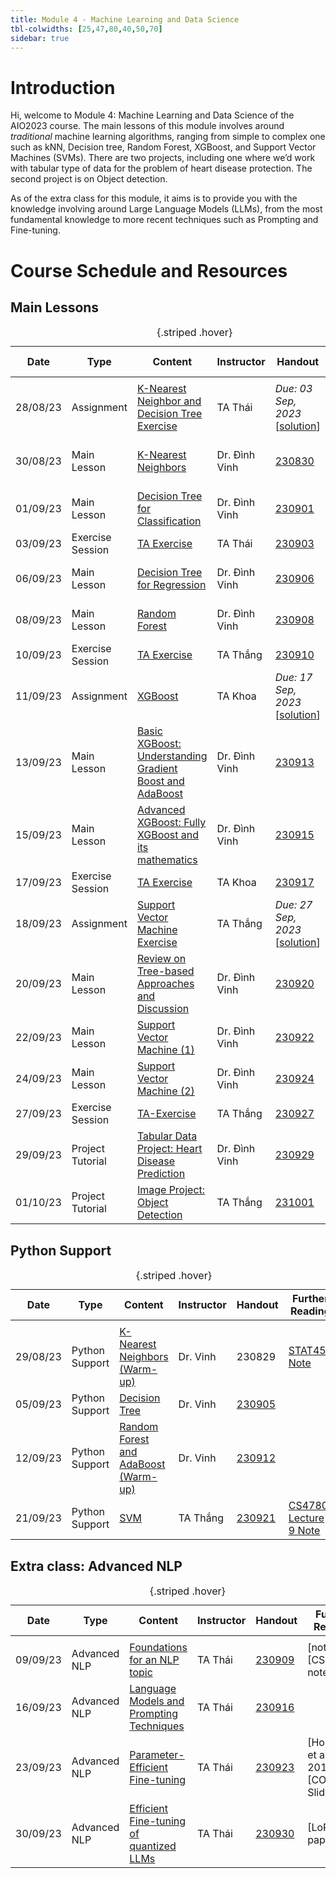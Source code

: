 ```yaml
---
title: Module 4 - Machine Learning and Data Science
tbl-colwidths: [25,47,80,40,50,70]
sidebar: true
---
```


# Introduction

Hi, welcome to Module 4: Machine Learning and Data Science of the AIO2023 course. The main lessons of this module involves around *traditional* machine learning algorithms, ranging from simple to complex one such as kNN, Decision tree, Random Forest, XGBoost, and Support Vector Machines (SVMs). There are two projects, including one where we'd work with tabular type of data for the problem of heart disease protection. The second project is on Object detection.

As of the extra class for this module, it aims is to provide you with the knowledge involving around Large Language Models (LLMs), from the most fundamental knowledge to more recent techniques such as Prompting and Fine-tuning.


# Course Schedule and Resources

## Main Lessons

| <i class="bi bi-calendar-check"></i> Date| <i class="bi bi-bar-chart-steps"></i> Type| <i class="bi bi-journals"></i> Content   | <i class="bi bi-person"></i> Instructor     | <i class="bi bi-file-earmark-text"></i> Handout  | <i class="bi bi-book"></i> Further Reading |
|------------|------------------------------|----------------------------------------------------------------------|---------------|-----------|----------------------------------------------|
      |    |    ||  |
| 28/08/23| <span class="badge rounded-pill bg-success">Assignment</span>         | [K-Nearest Neighbor and Decision Tree Exercise](https://drive.google.com/file/d/1Y9sFwsrT9koOmICyRM5Gq1UaXUgDhY99/view?usp=drive_link)  | TA Thái       | *Due: 03 Sep, 2023* <br/> [[solution](https://drive.google.com/file/d/1P-p15qp-DhoG4Be-mraPowJn22-672IH/view?usp=drive_link)] |  |
| 30/08/23| <span class="badge rounded-pill bg-primary">Main Lesson</span>   | [K-Nearest Neighbors](https://www.youtube.com/watch?v=kdZilIIK3XI)      | Dr. Đình Vinh | [230830](https://drive.google.com/drive/folders/1mUOYsTP8XYBNsiHiLSCv_4OBDXxRogFn?usp=drive_link)    | [[note](https://drive.google.com/file/d/1z0ByjtVln-KLWpj_iZ_vdE-dJGmCRnvb/view)] [[CS4780 Lecture 3](https://www.youtube.com/watch?v=oymtGlGdT-k)]         |
| 01/09/23| <span class="badge rounded-pill bg-primary">Main Lesson</span>   | [Decision Tree for Classification](https://www.youtube.com/watch?v=JUV-6puCuuM)    | Dr. Đình Vinh | [230901](https://drive.google.com/drive/folders/1XKn_0uPFNJn4VUrrphMZp4wHfJqEhanH?usp=drive_link)    |  |
| 03/09/23| <span class="badge rounded-pill bg-info">Exercise Session</span>         | [TA Exercise](https://www.youtube.com/watch?v=JUV-6puCuuM)   | TA Thái       | [230903](https://drive.google.com/drive/folders/1-nra19pIk4-dOyZTJGyuhjbL8W9N7ncW?usp=drive_link)    |  |
| 06/09/23| <span class="badge rounded-pill bg-primary">Main Lesson</span>   | [Decision Tree for Regression](https://www.youtube.com/watch?v=8Q4yXGP82t8)        | Dr. Đình Vinh | [230906](https://drive.google.com/drive/folders/1Ry56e_68ZTxxeWi48jial3kWLTvKnJA7?usp=drive_link)    | [[Choi et al., 2017](https://www.math.snu.ac.kr/~hichoi/machinelearning/lecturenotes/CART.pdf)]    |
| 08/09/23| <span class="badge rounded-pill bg-primary">Main Lesson</span>   | [Random Forest](https://www.youtube.com/watch?v=88uBBMau0k0) | Dr. Đình Vinh | [230908](https://drive.google.com/drive/folders/1ZzA8alwFvYkd6e3f-_7u3IMfSiTGoGtx?usp=drive_link)    | [Louppe et al., 2015]  |
| 10/09/23| <span class="badge rounded-pill bg-info">Exercise Session</span>         | [TA Exercise](https://www.youtube.com/watch?v=23nAt9Mal28)   | TA Thắng      | [230910](https://drive.google.com/drive/folders/1fdXR3iR0ooScR3MOu0WVXPi8rakvf8sE?usp=drive_link)    |  |
| 11/09/23| <span class="badge rounded-pill bg-success">Assignment</span>         | [XGBoost](https://drive.google.com/file/d/1Xj5fRA21CM6ueGGoskCyNxP91Ubiaqhy/view?usp=drive_link)       | TA Khoa       | *Due: 17 Sep, 2023* <br/> [[solution](https://drive.google.com/file/d/1cYsVNrPMd5_7ZKb6X61otuMt4mBc56xh/view?usp=drive_link)] |  |
| 13/09/23| <span class="badge rounded-pill bg-primary">Main Lesson</span>   | [Basic XGBoost: Understanding Gradient Boost and AdaBoost](https://www.youtube.com/watch?v=qZ1n0oDQ8eQ)  | Dr. Đình Vinh | [230913](https://drive.google.com/drive/folders/1k5SR9M1JctezNil0VaeOt_B5xDKCMcHz?usp=drive_link)    | [note] [Trevor Lecture]|
| 15/09/23| <span class="badge rounded-pill bg-primary">Main Lesson</span>   | [Advanced XGBoost: Fully XGBoost and its mathematics](https://www.youtube.com/watch?v=B4B6XtWRacs)       | Dr. Đình Vinh | [230915](https://drive.google.com/drive/folders/1QfluFQlaOQTG5C6_MT6-ruLMd3qv4dLZ?usp=drive_link)    |  |
| 17/09/23| <span class="badge rounded-pill bg-info">Exercise Session</span>         | [TA Exercise](https://www.youtube.com/watch?v=lBxxuy-MXL0)   | TA Khoa       | [230917](https://drive.google.com/drive/folders/1pmLDRqYN-c4YV414WzMqJ-XeW8w2CzLo?usp=drive_link)    |  |
| 18/09/23| <span class="badge rounded-pill bg-success">Assignment</span>         | [Support Vector Machine Exercise](https://drive.google.com/file/d/1-21j_iueRM3dWifoh-OzVbrui0NxG3DI/view?usp=drive_link)     | TA Thắng      | *Due: 27 Sep, 2023* <br/> [[solution](https://drive.google.com/file/d/1L31hnfSzmZ7X7uafaCFhfgFQN8j-n4FB/view?usp=drive_link)] |  |
| 20/09/23| <span class="badge rounded-pill bg-primary">Main Lesson</span>   | [Review on Tree-based Approaches and Discussion](https://www.youtube.com/watch?v=b0na2ulwqfs) | Dr. Đình Vinh | [230920](https://drive.google.com/drive/folders/1QLnFKfmDu-sPVmNAm1i58blBI7PBjGjH?usp=drive_link)    |  |
| 22/09/23| <span class="badge rounded-pill bg-primary">Main Lesson</span>   | [Support Vector Machine (1)](https://www.youtube.com/watch?v=OHKsqkvTb4E)          | Dr. Đình Vinh | [230922](https://drive.google.com/drive/folders/1pw4b3n8-7pyR2mml64UKbO2IAgYqV3uw?usp=drive_link)    | [CS229 Note] [MLCB]    |
| 24/09/23| <span class="badge rounded-pill bg-primary">Main Lesson</span>   | [Support Vector Machine (2)](https://www.youtube.com/watch?v=Zlgm2er07zM)          | Dr. Đình Vinh | [230924](https://drive.google.com/drive/folders/1xHzkJr1M03YKW37yZuujOXthcDP6srjd?usp=drive_link)    |  |
| 27/09/23| <span class="badge rounded-pill bg-info">Exercise Session</span>         | [TA-Exercise](https://www.youtube.com/watch?v=Xmi2Re_VI2k)   | TA Thắng      | [230927](https://drive.google.com/drive/folders/1NwLtjoed22lUIbAtGPgcg-gw1FvbyPDq?usp=drive_link)    |  |
| 29/09/23| <span class="badge rounded-pill bg-success">Project Tutorial</span>   | [Tabular Data Project: Heart Disease Prediction](https://www.youtube.com/watch?v=tBgS6ccF_RI) | Dr. Đình Vinh | [230929](https://drive.google.com/drive/folders/1ycHCmGlXGD1TU_bd6KpMO-vd6u5OPDyO?usp=drive_link)    |  |
| 01/10/23| <span class="badge rounded-pill bg-success">Project Tutorial</span>   | [Image Project: Object Detection](https://www.youtube.com/watch?v=W_jUEuetCh8)     | TA Thắng      | [231001](https://drive.google.com/drive/folders/11FQOjpbllD0mbmOxUpnlUr3PRvZZv559?usp=drive_link)    | [HoG paper] |
:   {.striped .hover}

## Python Support

| <i class="bi bi-calendar-check"></i> Date| <i class="bi bi-bar-chart-steps"></i> Type| <i class="bi bi-journals"></i> Content   | <i class="bi bi-person"></i> Instructor     | <i class="bi bi-file-earmark-text"></i> Handout  | <i class="bi bi-book"></i> Further Reading |
|------------|------------------------------|----------------------------------------------------------------------|---------------|-----------|----------------------------------------------|
   |    |    ||  |
| 29/08/23| <span class="badge rounded-pill bg-primary">Python Support</span> | [K-Nearest Neighbors (Warm-up)](https://www.youtube.com/watch?v=q48CIhjqYdA)       | Dr. Vinh      | 230829    | [STAT451 Note](https://sebastianraschka.com/pdf/lecture-notes/stat451fs20/02-knn__notes.pdf)         |
| 05/09/23| <span class="badge rounded-pill bg-primary">Python Support</span>    | [Decision Tree](https://www.youtube.com/watch?v=2CJAdtMFw9Y) | Dr. Vinh   | [230905](https://drive.google.com/drive/folders/1yQu44nTx5lcsES6-xG7uG83I5FrPu-2j?usp=drive_link)    |  |
| 12/09/23| <span class="badge rounded-pill bg-primary">Python Support</span>    | [Random Forest and AdaBoost (Warm-up) ](https://www.youtube.com/watch?v=fy4hhYCdz_s)          | Dr. Vinh   | [230912](https://drive.google.com/drive/folders/1_2_6AmqzzU_DF912Nggce-wZGlhPBn-t?usp=drive_link)    |  |
| 21/09/23| <span class="badge rounded-pill bg-primary">Python Support</span>    | [SVM](https://www.youtube.com/watch?v=ervuznbyj_Q)| TA Thắng      | [230921](https://drive.google.com/drive/folders/1-yTkjuzBy-roVFgnFP0YqNSUig8jutxO?usp=drive_link)    | [CS4780 Lecture 9 Note](https://www.cs.cornell.edu/courses/cs5780/2024sp/lectures/lecturenote09.html)          |
:   {.striped .hover}

## Extra class: Advanced NLP

| <i class="bi bi-calendar-check"></i> Date| <i class="bi bi-bar-chart-steps"></i> Type| <i class="bi bi-journals"></i> Content   | <i class="bi bi-person"></i> Instructor     | <i class="bi bi-file-earmark-text"></i> Handout  | <i class="bi bi-book"></i> Further Reading |
|------------|------------------------------|----------------------------------------------------------------------|---------------|-----------|----------------------------------------------|
  |    |    ||  |
| 09/09/23| <span class="badge rounded-pill bg-warning">Advanced NLP</span>       | [Foundations for an NLP topic](https://www.youtube.com/watch?v=D45Ub4E39Pc)        | TA Thái       | [230909](https://drive.google.com/drive/folders/1pGcZP274kg1uQXRqFKUZprAICWg5ZfeP?usp=drive_link)    | [note] [CS324 note]    |
| 16/09/23| <span class="badge rounded-pill bg-warning">Advanced NLP</span>       | [Language Models and Prompting Techniques](https://www.youtube.com/watch?v=8Jm_KoOkQNI)       |TA Thái    | [230916](https://drive.google.com/drive/folders/1ZDLQWzULXdym4bYxpfQoloSrgapv47k6?usp=drive_link)    |  |
| 23/09/23| <span class="badge rounded-pill bg-warning">Advanced NLP</span>       | [Parameter-Efficient Fine-tuning](https://www.youtube.com/watch?v=v7ppJh-gi7Y)     |TA Thái    | [230923](https://drive.google.com/drive/folders/124zf6r3XrMYwAvZ4lZsQ6aC1wP3cA7tR?usp=drive_link) | [Houlsby et al., 2019] [COS597G Slides]      |
| 30/09/23| <span class="badge rounded-pill bg-warning">Advanced NLP</span>       | [Efficient Fine-tuning of quantized LLMs](https://www.youtube.com/watch?v=v4z4dEszvXY)        | TA Thái   | [230930](https://drive.google.com/drive/folders/1rUKFvtUsUr2rkyfXKIHMnoZKgnKOQePy?usp=drive_link)    | [LoRA paper]|
:   {.striped .hover}
